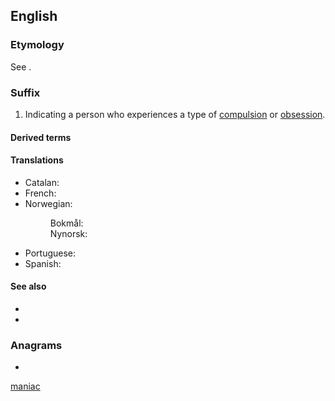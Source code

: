 {{also|maniac}}
==English==

===Etymology===
{{PIE root|en|men|id=think}}
See {{m|en|maniac}}.

===Suffix===
{{head|en|suffixes}}

# Indicating a person who experiences a type of [[compulsion]] or [[obsession]].

====Derived terms====
{{suffixsee|en}}
{{der4|egomaniac|kleptomaniac|megalomaniac|monomaniac|Muslimaniac|nymphomaniac|pyromaniac|lang=en}}

====Translations====
{{trans-top|indicating a person who experiences compulsion}}
* Catalan: {{t|ca|-man}}
* French: {{t+|fr|-mane}}
* Norwegian:
*: Bokmål: {{t|nb|-man}}
*: Nynorsk: {{t|nn|-man}}
{{trans-mid}}
* Portuguese: {{t|pt|-maníaco|m}}
* Spanish: {{t+|es|-mano}}
{{trans-bottom}}

====See also====
* {{l|en|-mania}}
* {{l|en|maniac}}

===Anagrams===
* {{anagrams|en|Mancia|caiman|mancia}}

[[Category:English suffixes|maniac]]